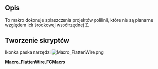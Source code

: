 <languages/>

{{Macro/pl
|Name=FlattenWire
|Icon=Macro_FlattenWire.png
|Description=To makro dokonuje spłaszczenia projektów polilinii, które nie są planarne względem ich środkowej współrzędnej Z.
|Author=Yorik
|Version=1.1
|Date=2021-10-27
|FCVersion=Wszystkie
|Download=[https://www.freecadweb.org/wiki/images/2/2f/Macro_FlattenWire.png ToolBar Icon]
}}

==Opis==

To makro dokonuje spłaszczenia projektów polilinii, które nie są planarne względem ich środkowej współrzędnej Z.

==Tworzenie skryptów==

Ikonka paska narzędzi
[[Image:Macro_FlattenWire.png]]

'''Macro_FlattenWire.FCMacro'''

{{MacroCode|code=
import FreeCAD
obj = FreeCAD.ActiveDocument.ActiveObject
z = 0
for p in obj.Points: z += p.z
z = z/len(obj.Points)
newpoints = []
for p in obj.Points: newpoints.append(FreeCAD.Vector(p.x, p.y, z))
obj.Points = newpoints
}}